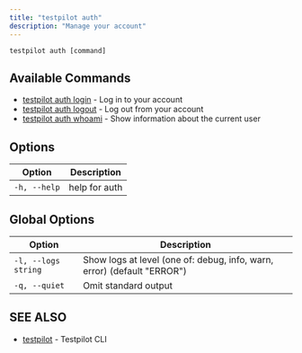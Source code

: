 ```yaml
---
title: "testpilot auth"
description: "Manage your account"
---
```


```
testpilot auth [command]
```

## Available Commands[​](#available-commands "Direct link to Available Commands")

- [testpilot auth login](/docs/testpilot/reference/cli/testpilot_auth_login) - Log in to your account
- [testpilot auth logout](/docs/testpilot/reference/cli/testpilot_auth_logout) - Log out from your
  account
- [testpilot auth whoami](/docs/testpilot/reference/cli/testpilot_auth_whoami) - Show information about
  the current user

## Options[​](#options "Direct link to Options")

| Option       | Description   |
| ------------ | ------------- |
| `-h, --help` | help for auth |

## Global Options[​](#global-options "Direct link to Global Options")

| Option              | Description                                                             |
| ------------------- | ----------------------------------------------------------------------- |
| `-l, --logs string` | Show logs at level (one of: debug, info, warn, error) (default "ERROR") |
| `-q, --quiet`       | Omit standard output                                                    |

## SEE ALSO[​](#see-also "Direct link to SEE ALSO")

- [testpilot](/docs/testpilot/reference/cli/testpilot) - Testpilot CLI
